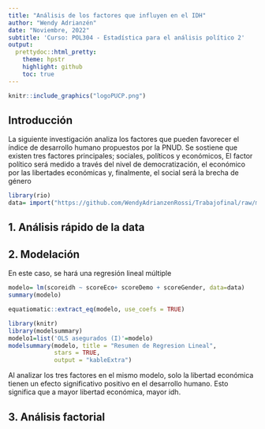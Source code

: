 ```yaml
---
title: "Análisis de los factores que influyen en el IDH"
author: "Wendy Adrianzén"
date: "Noviembre, 2022"
subtitle: 'Curso: POL304 - Estadística para el análisis político 2'
output:
  prettydoc::html_pretty:
    theme: hpstr
    highlight: github
    toc: true
---
```


```r
knitr::include_graphics("logoPUCP.png") 
```

## Introducción

La siguiente investigación analiza los factores que pueden favorecer el índice de desarrollo humano propuestos por la PNUD. Se sostiene que existen tres factores principales; sociales, políticos y económicos, El factor político será medido a través del nivel de democratización, el económico por las libertades económicas y, finalmente, el social será la brecha de género

```r
library(rio)
data= import("https://github.com/WendyAdrianzenRossi/Trabajofinal/raw/main/datafinal.csv")
```

## 1. Análisis rápido de la data

## 2. Modelación
En este caso, se hará una regresión lineal múltiple

```r
modelo= lm(scoreidh ~ scoreEco+ scoreDemo + scoreGender, data=data) 
summary(modelo)
```

```r
equatiomatic::extract_eq(modelo, use_coefs = TRUE)
```

```r
library(knitr)
library(modelsummary)
modelo1=list('OLS asegurados (I)'=modelo)
modelsummary(modelo, title = "Resumen de Regresion Lineal",
             stars = TRUE,
             output = "kableExtra")
```

Al analizar los tres factores en el mismo modelo, solo la libertad económica tienen un efecto significativo positivo en el desarrollo humano. Esto significa que a mayor libertad económica, mayor idh.

## 3. Análisis factorial

